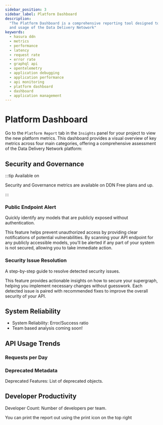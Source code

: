 ```yaml
---
sidebar_position: 3
sidebar_label: Platform Dashboard
description:
  "The Platform Dashboard is a comprehensive reporting tool designed to provide insights into the performance, security,
  and usage of the Data Delivery Netowork"
keywords:
  - hasura ddn
  - metrics
  - performance
  - latency
  - request rate
  - error rate
  - graphql api
  - opentelemetry
  - application debugging
  - application performance
  - api monitoring
  - platform dashboard
  - dashboard
  - application management
---
```



# Platform Dashboard

Go to the `Platform Report` tab in the `Insights` panel for your project to view the new platform metrics. This
dashboard provides a visual overview of key metrics across four main categories, offering a comprehensive assessment of
the Data Delivery Network platform:

## Security and Governance

:::tip Available on

Security and Governance metrics are available on DDN Free plans and up.

:::

### Public Endpoint Alert

Quickly identify any models that are publicly exposed without authentication.

This feature helps prevent unauthorized access by providing clear notifications of potential vulnerabilities. By
scanning your API endpoint for any publicly accessible models, you’ll be alerted if any part of your system is not
secured, allowing you to take immediate action.

### Security Issue Resolution

A step-by-step guide to resolve detected security issues.

This feature provides actionable insights on how to secure your supergraph, helping you implement necessary changes
without guesswork. Each detected issue is paired with recommended fixes to improve the overall security of your API.

<Thumbnail
  src="/img/get-started/dashboard_security.png"
  alt="The Security and Governance report showing that NoAuth mode makes the API publicly accessible"
  width="1000"
/>

## System Reliability

- System Reliability: Error/Success ratio
- Team based analysis coming soon!

<Thumbnail src="/img/get-started/dashboard_reliability.png" alt="x" width="1000" />

## API Usage Trends

### Requests per Day

<Thumbnail src="/img/get-started/dashboard_request_trend.png" alt="x" width="1000" />

### Deprecated Metadata
Deprecated Features: List of deprecated objects.

<Thumbnail src="/img/get-started/dashboard_usage.png" alt="x" width="1000" />

## Developer Productivity

Developer Count: Number of developers per team.

<Thumbnail src="/img/get-started/dashboard_productivity.png" alt="x" width="1000" />

You can print the report out using the print icon on the top right

<Thumbnail src="/img/get-started/dashboard_print.png" alt="x" width="1000" />

